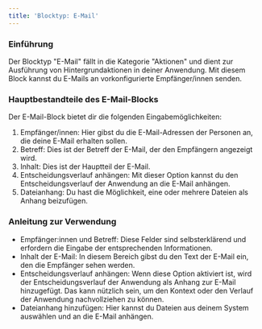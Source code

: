 ```yaml
---
title: 'Blocktyp: E-Mail'
---
```


### Einführung

Der Blocktyp "E-Mail" fällt in die Kategorie "Aktionen" und dient zur Ausführung von Hintergrundaktionen in deiner Anwendung. Mit diesem Block kannst du E-Mails an vorkonfigurierte Empfänger/innen senden.

### Hauptbestandteile des E-Mail-Blocks

Der E-Mail-Block bietet dir die folgenden Eingabemöglichkeiten:

1. Empfänger/innen: Hier gibst du die E-Mail-Adressen der Personen an, die deine E-Mail erhalten sollen.
2. Betreff: Dies ist der Betreff der E-Mail, der den Empfängern angezeigt wird.
3. Inhalt: Dies ist der Hauptteil der E-Mail.
4. Entscheidungsverlauf anhängen: Mit dieser Option kannst du den Entscheidungsverlauf der Anwendung an die E-Mail anhängen.
5. Dateianhang: Du hast die Möglichkeit, eine oder mehrere Dateien als Anhang beizufügen.

### Anleitung zur Verwendung

* Empfänger\:innen und Betreff: Diese Felder sind selbsterklärend und erfordern die Eingabe der entsprechenden Informationen.
* Inhalt der E-Mail: In diesem Bereich gibst du den Text der E-Mail ein, den die Empfänger sehen werden.
* Entscheidungsverlauf anhängen: Wenn diese Option aktiviert ist, wird der Entscheidungsverlauf der Anwendung als Anhang zur E-Mail hinzugefügt. Das kann nützlich sein, um den Kontext oder den Verlauf der Anwendung nachvollziehen zu können.
* Dateianhang hinzufügen: Hier kannst du Dateien aus deinem System auswählen und an die E-Mail anhängen.
